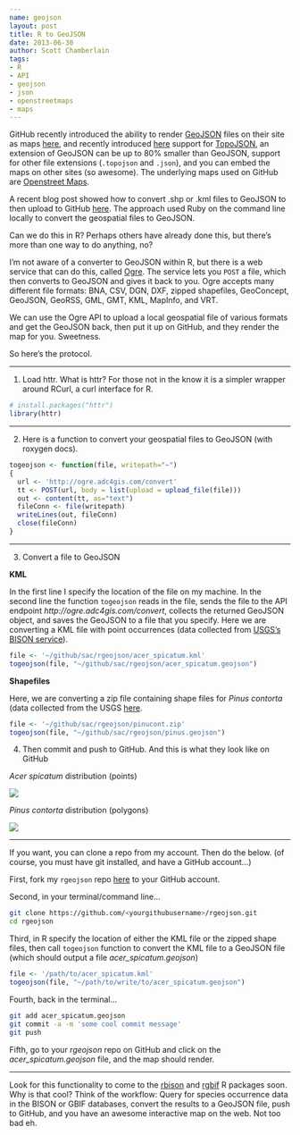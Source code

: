```yaml
---
name: geojson
layout: post
title: R to GeoJSON
date: 2013-06-30
author: Scott Chamberlain
tags:
- R
- API
- geojson
- json
- openstreetmaps
- maps
---
```


GitHub recently introduced the ability to render [GeoJSON][geojson] files on their site as maps [here][post1], and recently introduced [here][post2] support for [TopoJSON][topojson], an extension of GeoJSON can be up to 80% smaller than GeoJSON, support for other file extensions (`.topojson` and `.json`), and you can embed the maps on other sites (so awesome). The underlying maps used on GitHub are [Openstreet Maps][openstreet]. 

A recent blog post showed how to convert .shp or .kml files to GeoJSON to then upload to GitHub [here][ruby]. The approach used Ruby on the command line locally to convert the geospatial files to GeoJSON. 

Can we do this in R? Perhaps others have already done this, but there's more than one way to do anything, no? 

I'm not aware of a converter to GeoJSON within R, but there is a web service that can do this, called [Ogre][ogre]. The service lets you `POST` a file, which then converts to GeoJSON and gives it back to you. Ogre accepts many different file formats: BNA, CSV, DGN, DXF, zipped shapefiles, GeoConcept, GeoJSON, GeoRSS, GML, GMT, KML, MapInfo, and VRT. 

We can use the Ogre API to upload a local geospatial file of various formats and get the GeoJSON back, then put it up on GitHub, and they render the map for you. Sweetness. 

So here's the protocol. 

***************

1. Load httr. What is httr? For those not in the know it is a simpler wrapper around RCurl, a curl interface for R.

```r
# install.packages("httr")
library(httr)
```

***************

2. Here is a function to convert your geospatial files to GeoJSON (with roxygen docs).

```r
togeojson <- function(file, writepath="~")
{
  url <- 'http://ogre.adc4gis.com/convert'
  tt <- POST(url, body = list(upload = upload_file(file)))
  out <- content(tt, as="text")  
  fileConn <- file(writepath)
  writeLines(out, fileConn)
  close(fileConn)
}
```

***************

3. Convert a file to GeoJSON

**KML**

In the first line I specify the location of the file on my machine. In the second line the function `togeojson` reads in the file, sends the file to the API endpoint *http://ogre.adc4gis.com/convert*, collects the returned GeoJSON object, and saves the GeoJSON to a file that you specify. Here we are converting a KML file with point occurrences (data collected from [USGS's BISON service](http://bison.usgs.ornl.gov/)). 

```r
file <- '~/github/sac/rgeojson/acer_spicatum.kml'
togeojson(file, "~/github/sac/rgeojson/acer_spicatum.geojson")
```

**Shapefiles**

Here, we are converting a zip file containing shape files for *Pinus contorta* (data collected from the USGS [here](http://esp.cr.usgs.gov/data/little/). 

```r
file <- '~/github/sac/rgeojson/pinucont.zip'
togeojson(file, "~/github/sac/rgeojson/pinus.geojson")
```

4. Then commit and push to GitHub. And this is what they look like on GitHub

*Acer spicatum* distribution (points)

![](/img/acer_spiacdtum_dist.png)

*Pinus contorta* distribution (polygons)

![](/img/pinus_dist.png)

***************

If you want, you can clone a repo from my account. Then do the below. (of course, you must have git installed, and have a GitHub account...)

First, fork my `rgeojson` repo [here](https://github.com/sckott/rgeojson) to your GitHub account.

Second, in your terminal/command line...

```bash
git clone https://github.com/<yourgithubusername>/rgeojson.git
cd rgeojson
```

Third, in R specify the location of either the KML file or the zipped shape files, then call `togeojson` function to convert the KML file to a GeoJSON file (which should output a file *acer_spicatum.geojson*)

```r
file <- '/path/to/acer_spicatum.kml'
togeojson(file, "~/path/to/write/to/acer_spicatum.geojson")
```

Fourth, back in the terminal...

```bash
git add acer_spicatum.geojson
git commit -a -m 'some cool commit message'
git push
```

Fifth, go to your *rgeojson* repo on GitHub and click on the *acer_spicatum.geojson* file, and the map should render.

***************

Look for this functionality to come to the [rbison][rbison] and [rgbif][rgbif] R packages soon. Why is that cool?  Think of the workflow: Query for species occurrence data in the BISON or GBIF databases, convert the results to a GeoJSON file, push to GitHub, and you have an awesome interactive map on the web. Not too bad eh. 

[post1]: https://github.com/blog/1528-there-s-a-map-for-that
[post2]: https://github.com/blog/1541-geojson-rendering-improvements
[openstreet]: http://www.openstreetmap.org/
[ruby]: http://ben.balter.com/2013/06/26/how-to-convert-shapefiles-to-geojson-for-use-on-github/
[geojson]: http://en.wikipedia.org/wiki/GeoJSON
[topojson]: https://github.com/mbostock/topojson
[ogre]: http://ogre.adc4gis.com/
[rbison]: https://github.com/ropensci/rbison
[rgbif]: https://github.com/ropensci/rgbif